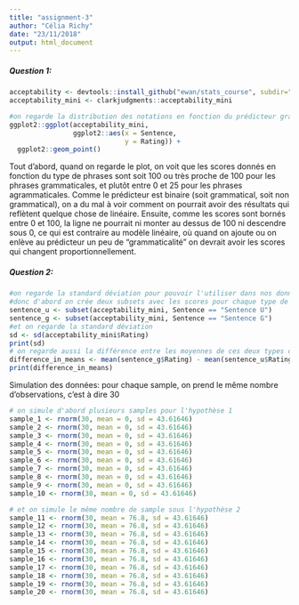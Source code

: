 ```yaml
---
title: "assignment-3"
author: "Célia Richy"
date: "23/11/2018"
output: html_document
---
```


##### Question 1:
```r
acceptability <- devtools::install_github("ewan/stats_course", subdir="data/clark_judgments")
acceptability_mini <- clarkjudgments::acceptability_mini

#on regarde la distribution des notations en fonction du prédicteur grammatical/ungrammatical
ggplot2::ggplot(acceptability_mini,
                ggplot2::aes(x = Sentence,
                             y = Rating)) +
  ggplot2::geom_point()

```
Tout d'abord, quand on regarde le plot, on voit que les scores donnés en fonction du type de phrases sont soit 100 ou très proche de 100 pour les phrases grammaticales, et plutôt entre 0 et 25 pour les phrases agrammaticales. Comme le prédicteur est binaire (soit grammatical, soit non grammatical), on a du mal à voir comment on pourrait avoir des résultats qui reflètent quelque chose de linéaire.
Ensuite, comme les scores sont bornés entre 0 et 100, la ligne ne pourrait ni monter au dessus de 100 ni descendre sous 0, ce qui est contraire au modèle linéaire, où quand on ajoute ou on enlève au prédicteur un peu de "grammaticalité" on devrait avoir les scores qui changent proportionnellement.

##### Question 2:

```r
#on regarde la standard déviation pour pouvoir l'utiliser dans nos données simulées
#donc d'abord on crée deux subsets avec les scores pour chaque type de phrase
sentence_u <- subset(acceptability_mini, Sentence == "Sentence U")
sentence_g <- subset(acceptability_mini, Sentence == "Sentence G")
#et on regarde la standard déviation
sd <- sd(acceptability_mini$Rating)
print(sd)
# on regarde aussi la différence entre les moyennes de ces deux types de phrases
difference_in_means <- mean(sentence_g$Rating) - mean(sentence_u$Rating)
print(difference_in_means)
```

Simulation des données: pour chaque sample, on prend le même nombre d'observations, c'est à dire 30
```r
# on simule d'abord plusieurs samples pour l'hypothèse 1
sample_1 <- rnorm(30, mean = 0, sd = 43.61646)
sample_2 <- rnorm(30, mean = 0, sd = 43.61646)
sample_3 <- rnorm(30, mean = 0, sd = 43.61646)
sample_4 <- rnorm(30, mean = 0, sd = 43.61646)
sample_5 <- rnorm(30, mean = 0, sd = 43.61646)
sample_6 <- rnorm(30, mean = 0, sd = 43.61646)
sample_7 <- rnorm(30, mean = 0, sd = 43.61646)
sample_8 <- rnorm(30, mean = 0, sd = 43.61646)
sample_9 <- rnorm(30, mean = 0, sd = 43.61646)
sample_10 <- rnorm(30, mean = 0, sd = 43.61646)

# et on simule le même nombre de sample sous l'hypothèse 2
sample_11 <- rnorm(30, mean = 76.8, sd = 43.61646)
sample_12 <- rnorm(30, mean = 76.8, sd = 43.61646)
sample_13 <- rnorm(30, mean = 76.8, sd = 43.61646)
sample_14 <- rnorm(30, mean = 76.8, sd = 43.61646)
sample_15 <- rnorm(30, mean = 76.8, sd = 43.61646)
sample_16 <- rnorm(30, mean = 76.8, sd = 43.61646)
sample_17 <- rnorm(30, mean = 76.8, sd = 43.61646)
sample_18 <- rnorm(30, mean = 76.8, sd = 43.61646)
sample_19 <- rnorm(30, mean = 76.8, sd = 43.61646)
sample_20 <- rnorm(30, mean = 76.8, sd = 43.61646)
```

